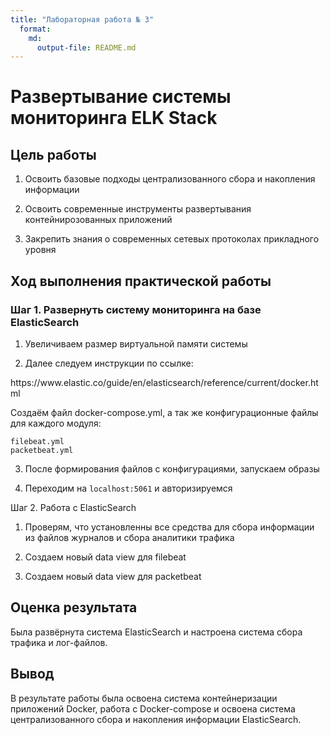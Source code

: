 ---
title: "Лабораторная работа № 3"
  format:
    md:
      output-file: README.md
---

# Развертывание системы мониторинга ELK Stack

## Цель работы

1.  Освоить базовые подходы централизованного сбора и накопления информации

2.  Освоить современные инструменты развертывания контейнирозованных приложений

3.  Закрепить знания о современных сетевых протоколах прикладного уровня

## Ход выполнения практической работы

### Шаг 1. Развернуть систему мониторинга на базе ElasticSearch

1.  Увеличиваем размер виртуальной памяти системы



2.  Далее следуем инструкции по ссылке:

https://www.elastic.co/guide/en/elasticsearch/reference/current/docker.html

Создаём файл docker-compose.yml, а так же конфигурационные файлы для каждого модуля:

```         
filebeat.yml
packetbeat.yml
```

3.  После формирования файлов с конфигурациями, запускаем образы

4.  Переходим на `localhost:5061` и авторизируемся



Шаг 2. Работа с ElasticSearch

1.  Проверям, что установленны все средства для сбора информации из файлов журналов и сбора аналитики трафика



2.  Создаем новый data view для filebeat



3.  Создаем новый data view для packetbeat



## Оценка результата

Была развёрнута система ElasticSearch и настроена система сбора трафика и лог-файлов.

## Вывод

В результате работы была освоена система контейнеризации приложений Docker, работа с Docker-compose и освоена система централизованного сбора и накопления информации ElasticSearch.
